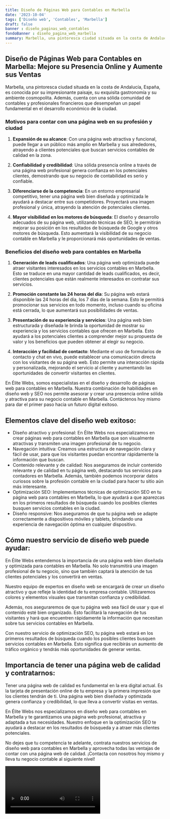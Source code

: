 ```yaml
---
title: Diseño de Páginas Web para Contables en Marbella
date: '2023-10-04'
tags: ['Diseño web', 'Contables', 'Marbella']
draft: false
banner : diseño_paginas_web_contables
fondoBanner : diseño_pagina_web_marbella
summary: Marbella, una pintoresca ciudad situada en la costa de Andalucía, España, es conocida por su impresionante paisaje, su exquisita gastronomía y su ambiente cosmopolita. Además, cuenta con una sólida comunidad de contables y profesionales financieros que desempeñan un papel fundamental en el desarrollo económico de la ciudad.
---
```


## Diseño de Páginas Web para Contables en Marbella: Mejore su Presencia Online y Aumente sus Ventas

Marbella, una pintoresca ciudad situada en la costa de Andalucía, España, es conocida por su impresionante paisaje, su exquisita gastronomía y su ambiente cosmopolita. Además, cuenta con una sólida comunidad de contables y profesionales financieros que desempeñan un papel fundamental en el desarrollo económico de la ciudad.

### Motivos para contar con una página web en su profesión y ciudad

1. **Expansión de su alcance**: Con una página web atractiva y funcional, puede llegar a un público más amplio en Marbella y sus alrededores, atrayendo a clientes potenciales que buscan servicios contables de calidad en la zona.

2. **Confiabilidad y credibilidad**: Una sólida presencia online a través de una página web profesional genera confianza en los potenciales clientes, demostrando que su negocio de contabilidad es serio y confiable.

3. **Diferenciarse de la competencia**: En un entorno empresarial competitivo, tener una página web bien diseñada y optimizada le ayudará a destacar entre sus competidores. Proyectará una imagen profesional y única, atrayendo la atención de potenciales clientes.

4. **Mayor visibilidad en los motores de búsqueda**: El diseño y desarrollo adecuados de su página web, utilizando técnicas de SEO, le permitirán mejorar su posición en los resultados de búsqueda de Google y otros motores de búsqueda. Esto aumentará la visibilidad de su negocio contable en Marbella y le proporcionará más oportunidades de ventas.

### Beneficios del diseño web para contables en Marbella

1. **Generación de leads cualificados**: Una página web optimizada puede atraer visitantes interesados en los servicios contables en Marbella. Esto se traduce en una mayor cantidad de leads cualificados, es decir, clientes potenciales que están realmente interesados en contratar sus servicios.

2. **Promoción constante las 24 horas del día**: Su página web estará disponible las 24 horas del día, los 7 días de la semana. Esto le permitirá promocionar sus servicios en todo momento, incluso cuando su oficina está cerrada, lo que aumentará sus posibilidades de ventas.

3. **Presentación de su experiencia y servicios**: Una página web bien estructurada y diseñada le brinda la oportunidad de mostrar su experiencia y los servicios contables que ofrecen en Marbella. Esto ayudará a los potenciales clientes a comprender mejor su propuesta de valor y los beneficios que pueden obtener al elegir su negocio.

4. **Interacción y facilidad de contacto**: Mediante el uso de formularios de contacto y chat en vivo, puede establecer una comunicación directa con los visitantes de su página web. Esto permite una interacción rápida y personalizada, mejorando el servicio al cliente y aumentando las oportunidades de convertir visitantes en clientes.

En Élite Webs, somos especialistas en el diseño y desarrollo de páginas web para contables en Marbella. Nuestra combinación de habilidades en diseño web y SEO nos permite asesorar y crear una presencia online sólida y atractiva para su negocio contable en Marbella. Contáctenos hoy mismo para dar el primer paso hacia un futuro digital exitoso.

<GifSeo />

<Cta />

## Elementos clave del diseño web exitoso:

- Diseño atractivo y profesional: En Élite Webs nos especializamos en crear páginas web para contables en Marbella que son visualmente atractivas y transmiten una imagen profesional de tu negocio.
- Navegación intuitiva: Creamos una estructura de navegación clara y fácil de usar, para que los visitantes puedan encontrar rápidamente la información que buscan.
- Contenido relevante y de calidad: Nos aseguramos de incluir contenido relevante y de calidad en tu página web, destacando tus servicios para contadores en Marbella. Además, también podemos incorporar datos curiosos sobre la profesión contable en la ciudad para hacer tu sitio aún más interesante.
- Optimización SEO: Implementamos técnicas de optimización SEO en tu página web para contables en Marbella, lo que ayudará a que aparezcas en los primeros resultados de búsqueda cuando los posibles clientes busquen servicios contables en la ciudad.
- Diseño responsive: Nos aseguramos de que tu página web se adapte correctamente a dispositivos móviles y tablets, brindando una experiencia de navegación óptima en cualquier dispositivo.

## Cómo nuestro servicio de diseño web puede ayudar:

En Élite Webs entendemos la importancia de una página web bien diseñada y optimizada para contables en Marbella. No solo transmitirá una imagen profesional de tu negocio, sino que también captará la atención de tus clientes potenciales y los convertirá en ventas.

Nuestro equipo de expertos en diseño web se encargará de crear un diseño atractivo y que refleje la identidad de tu empresa contable. Utilizaremos colores y elementos visuales que transmitan confianza y credibilidad.

Además, nos aseguraremos de que tu página web sea fácil de usar y que el contenido esté bien organizado. Esto facilitará la navegación de tus visitantes y hará que encuentren rápidamente la información que necesitan sobre tus servicios contables en Marbella.

Con nuestro servicio de optimización SEO, tu página web estará en los primeros resultados de búsqueda cuando los posibles clientes busquen servicios contables en Marbella. Esto significa que recibirás un aumento de tráfico orgánico y tendrás más oportunidades de generar ventas.

## Importancia de tener una página web de calidad y contratarnos:

Tener una página web de calidad es fundamental en la era digital actual. Es la tarjeta de presentación online de tu empresa y la primera impresión que los clientes tendrán de ti. Una página web bien diseñada y optimizada genera confianza y credibilidad, lo que lleva a convertir visitas en ventas.

En Élite Webs nos especializamos en diseño web para contables en Marbella y te garantizamos una página web profesional, atractiva y adaptada a tus necesidades. Nuestro enfoque en la optimización SEO te ayudará a destacar en los resultados de búsqueda y a atraer más clientes potenciales.

No dejes que tu competencia te adelante, contrata nuestros servicios de diseño web para contables en Marbella y aprovecha todas las ventajas de contar con una página web de calidad. ¡Contacta con nosotros hoy mismo y lleva tu negocio contable al siguiente nivel!

<Video />

<CtaBot job='Contables' city='Marbella'/>

<Gmaps query='Marbella+españa+maps' />